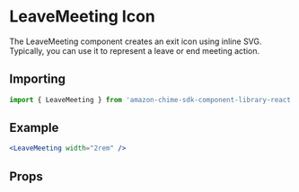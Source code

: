 

# LeaveMeeting Icon

The LeaveMeeting component creates an exit icon using inline SVG. Typically, you can use it to represent a leave or end meeting action.

## Importing

```javascript
import { LeaveMeeting } from 'amazon-chime-sdk-component-library-react';
```

## Example

<ThemeProvider theme={lightTheme}>
  <GlobalStyles />
  <Preview>
    <LeaveMeeting width="2rem" />
  </Preview>
</ThemeProvider>

```jsx
<LeaveMeeting width="2rem" />
```

## Props

<Props of={LeaveMeeting} />
